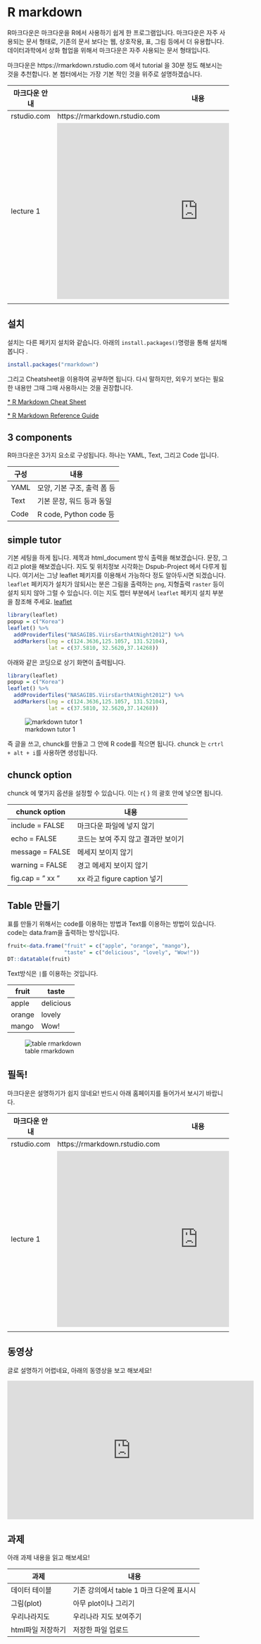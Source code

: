 # R markdown

 R마크다운은 마크다운을 R에서 사용하기 쉽게 한 프로그램입니다. 마크다운은 자주 사용되는 문서 형태로, 기존의 문서 보다는 웹, 상호작용, 표, 그림 등에서 더 유용합니다. 데이터과학에서 상화 협업을 위해서 마크다운은 자주 사용되는 문서 형태입니다. 
 
 마크다운은 https://rmarkdown.rstudio.com 에서 tutorial 을 30분 정도 해보시는 것을 추천합니다. 본 쳅터에서는 가장 기본 적인 것을 위주로 설명하겠습니다. 
 
 |마크다운 안내|내용|
 |---|---|
 |rstudio.com|https://rmarkdown.rstudio.com|
 |lecture 1 | <iframe src="https://player.vimeo.com/video/178485416?color=428bca" width="640" height="400" frameborder="0" allow="autoplay; fullscreen" allowfullscreen></iframe>
<p><a href="https://vimeo.com/178485416">What is R Markdown?</a> from <a href="https://vimeo.com/rstudioinc">RStudio, Inc.</a> on <a href="https://vimeo.com">Vimeo</a>.</p>|


## 설치
 설치는 다른 페키지 설치와 같습니다. 아래의 `install.packages()`명령을 통해 설치해 봅니다 .
 
```r
install.packages("rmarkdown")
```

 그리고 Cheatsheet을 이용하여 공부하면 됩니다. 다시 말하지만, 외우기 보다는 필요한 내용만 그때 그때 사용하시는 것을 권장합니다. 
 
<a href="https://rstudio.com/wp-content/uploads/2016/03/rmarkdown-cheatsheet-2.0.pdf?_ga=2.1705393.1683083806.1605512097-601360971.1605512097" target="_top"> * R Markdown Cheat Sheet </a>

<a href="https://rstudio.com/wp-content/uploads/2015/03/rmarkdown-reference.pdf?_ga=2.1705393.1683083806.1605512097-601360971.1605512097" target="_top"> * R Markdown Reference Guide </a>

## 3 components

 R마크다운은 3가지 요소로 구성됩니다. 하나는 YAML, Text, 그리고 Code 입니다. 
 
| 구성 | 내용 |
|---|---|
|YAML| 모양, 기본 구조, 출력 폼 등|
|Text| 기본 문장, 워드 등과 동일 |
|Code| R code, Python code 등 |


## simple tutor
 
 기본 세팅을 하게 됩니다. 제목과 html_document 방식 출력을 해보겠습니다. 문장, 그리고 plot을 해보겠습니다. 지도 및 위치정보 시각화는 Dspub-Project 에서 다루게 됩니다. 여기서는 그냥 leaflet 페키지를 이용해서 가능하다 정도 알아두시면 되겠습니다. 
 `leaflet` 페키지가 설치가 않되시는 분은 그림을 출력하는 `png`, 지형출력 `raster` 등이 설치 되지 않아 그럴 수 있습니다. 이는 지도 쳅터 부분에서 `leaflet` 페키지 설치 부분을 참조해 주세요. [leaflet](#leaflet)
 

```r
library(leaflet)
popup = c("Korea")
leaflet() %>%
  addProviderTiles("NASAGIBS.ViirsEarthAtNight2012") %>%
  addMarkers(lng = c(124.3636,125.1057, 131.52104),
             lat = c(37.5810, 32.5620,37.14268))

```

 아래와 같은 코딩으로 상기 화면이 출력됩니다. 
 
```r
library(leaflet)
popup = c("Korea")
leaflet() %>%
  addProviderTiles("NASAGIBS.ViirsEarthAtNight2012") %>%
  addMarkers(lng = c(124.3636,125.1057, 131.52104),
             lat = c(37.5810, 32.5620,37.14268))

```
![markdown tutor 1](img/korea_night.png)

 즉 글을 쓰고, chunck를 만들고 그 안에 R code를 적으면 됩니다. chunck 는 `crtrl + alt + i`를 사용하면 생성됩니다. 

## chunck option

chunck 에 몇가지 옵션을 설정할 수 있습니다. 이는 r{ } 의 괄호 안에 넣으면 됩니다. 

|chunck option|내용|
|---|---|
|include = FALSE| 마크다운 파일에 넣지 않기|
|echo = FALSE| 코드는 보여 주지 않고 결과만 보이기|
|message = FALSE| 메세지 보이지 않기|
|warning = FALSE| 경고 메세지 보이지 않기|
|fig.cap = " xx " | xx 라고 figure caption 넣기|

## Table 만들기

 표를 만들기 위해서는 code를 이용하는 방법과 Text를 이용하는 방법이 있습니다. code는 data.fram을 출력하는 방식입니다. 
 
```r
fruit<-data.frame("fruit" = c("apple", "orange", "mango"), 
                  "taste" = c("delicious", "lovely", "Wow!"))
DT::datatable(fruit)
```
 
 Text방식은 `|`를 이용하는 것입니다. 
 
fruit|taste
---|---
apple|delicious
orange|lovely
mango|Wow!


![table rmarkdown](img/table_mrdown.png)



## 필독!

 마크다운은 설명하기가 쉽지 않네요! 반드시 아래 홈페이지를 들어가서 보시기 바랍니다. 
 
 |마크다운 안내|내용|
 |---|---|
 |rstudio.com|https://rmarkdown.rstudio.com|
 |lecture 1 | <iframe src="https://player.vimeo.com/video/178485416?color=428bca" width="640" height="400" frameborder="0" allow="autoplay; fullscreen" allowfullscreen></iframe>
<p><a href="https://vimeo.com/178485416">What is R Markdown?</a> from <a href="https://vimeo.com/rstudioinc">RStudio, Inc.</a> on <a href="https://vimeo.com">Vimeo</a>.</p>|
 
## 동영상

 글로 설명하기 어렵네요, 아래의 동영상을 보고 해보세요!
 
<iframe width="560" height="315" src="https://www.youtube.com/embed/U0hKtvan3xA" title="YouTube video player" frameborder="0" allow="accelerometer; autoplay; clipboard-write; encrypted-media; gyroscope; picture-in-picture" allowfullscreen></iframe>



## 과제

 아래 과제 내용을 읽고 해보세요!

과제|내용
---|---
데이터 테이블| 기존 강의에서 table 1 마크 다운에 표시시
그림(plot) | 아무 plot이나 그리기
우리나라지도|우리나라 지도 보여주기
html파일 저장하기| 저장한 파일 업로드


